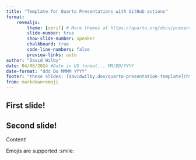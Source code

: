 ```yaml
---
title: "Template for Quarto Presentations with GitHub actions"
format:
    revealjs:
        theme: [serif] # More themes at https://quarto.org/docs/presentations/revealjs/themes.html
        slide-number: true
        show-slide-number: speaker
        chalkboard: true
        code-line-numbers: false
        preview-links: auto
author: "David Wilby"
date: 04/08/2024 #Date in US format... MM/DD/YYYY
date-format: "ddd Do MMMM YYYY"
footer: "these slides: [davidwilby.dev/quarto-presentation-template](https://davidwilby.dev/quarto-presentation-template) - {{< fa brands github >}} [improve this talk!](https://github.com/davidwilby/quarto-presentation-template)"
from: markdown+emoji
---
```


## First slide!

## Second slide! {.smaller}

Content!

Emojis are supported :smile:

